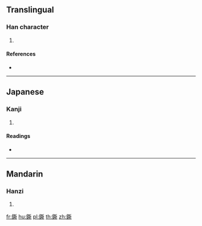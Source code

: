 {{character info/new}}
==Translingual==

===Han character===
{{Han char|rn=167|rad=金|as=12|sn=20|four=|canj=CTCL}}

# {{defn|Han|sort=金12}}

====References====
* {{Han ref|kx=1321.280|dkj=40865|dj=1821.200|hdz=64254.070|uh=9401|ud=37889}}

----

==Japanese==

===Kanji===
{{ja-kanji|grade=|rs=金12}}

# {{defn|lang=ja|sort=金12}}

====Readings====
* {{ja-readings|on=[[し]] (shi)|kun=[[かんな]] (kanna)|nanori=}}

----

==Mandarin==

===Hanzi===
{{cmn-hanzi|pin=[[liú]] ([[liu2]]), [[sī]] ([[si1]])|wg=liu<sup>2</sup>, ssu<sup>1</sup>}}

# {{defn|lang=cmn|sort=金12}}

[[fr:鐁]]
[[hu:鐁]]
[[pl:鐁]]
[[th:鐁]]
[[zh:鐁]]